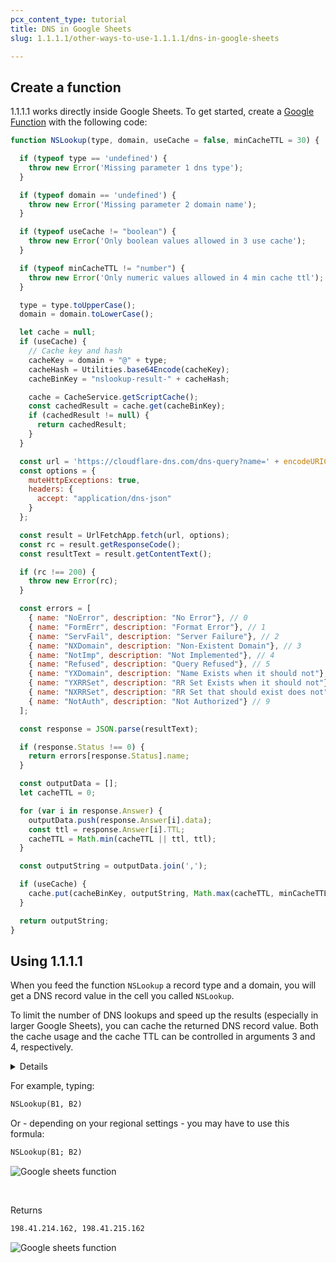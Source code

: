 ```yaml
---
pcx_content_type: tutorial
title: DNS in Google Sheets
slug: 1.1.1.1/other-ways-to-use-1.1.1.1/dns-in-google-sheets

---
```



## Create a function

1.1.1.1 works directly inside Google Sheets. To get started, create a [Google Function](https://developers.google.com/apps-script/guides/sheets/functions) with the following code:

```js
function NSLookup(type, domain, useCache = false, minCacheTTL = 30) {

  if (typeof type == 'undefined') {
    throw new Error('Missing parameter 1 dns type');
  }

  if (typeof domain == 'undefined') {
    throw new Error('Missing parameter 2 domain name');
  }

  if (typeof useCache != "boolean") {
    throw new Error('Only boolean values allowed in 3 use cache');
  }

  if (typeof minCacheTTL != "number") {
    throw new Error('Only numeric values allowed in 4 min cache ttl');
  }

  type = type.toUpperCase();
  domain = domain.toLowerCase();

  let cache = null;
  if (useCache) {
    // Cache key and hash
    cacheKey = domain + "@" + type;
    cacheHash = Utilities.base64Encode(cacheKey);
    cacheBinKey = "nslookup-result-" + cacheHash;

    cache = CacheService.getScriptCache();
    const cachedResult = cache.get(cacheBinKey);
    if (cachedResult != null) {
      return cachedResult;
    }
  }

  const url = 'https://cloudflare-dns.com/dns-query?name=' + encodeURIComponent(domain) + '&type=' + encodeURIComponent(type);
  const options = {
    muteHttpExceptions: true,
    headers: {
      accept: "application/dns-json"
    }
  };

  const result = UrlFetchApp.fetch(url, options);
  const rc = result.getResponseCode();
  const resultText = result.getContentText();

  if (rc !== 200) {
    throw new Error(rc);
  }

  const errors = [
    { name: "NoError", description: "No Error"}, // 0
    { name: "FormErr", description: "Format Error"}, // 1
    { name: "ServFail", description: "Server Failure"}, // 2
    { name: "NXDomain", description: "Non-Existent Domain"}, // 3
    { name: "NotImp", description: "Not Implemented"}, // 4
    { name: "Refused", description: "Query Refused"}, // 5
    { name: "YXDomain", description: "Name Exists when it should not"}, // 6
    { name: "YXRRSet", description: "RR Set Exists when it should not"}, // 7
    { name: "NXRRSet", description: "RR Set that should exist does not"}, // 8
    { name: "NotAuth", description: "Not Authorized"} // 9
  ];

  const response = JSON.parse(resultText);

  if (response.Status !== 0) {
    return errors[response.Status].name;
  }

  const outputData = [];
  let cacheTTL = 0;

  for (var i in response.Answer) {
    outputData.push(response.Answer[i].data);
    const ttl = response.Answer[i].TTL;
    cacheTTL = Math.min(cacheTTL || ttl, ttl);
  }

  const outputString = outputData.join(',');

  if (useCache) {
    cache.put(cacheBinKey, outputString, Math.max(cacheTTL, minCacheTTL));
  }

  return outputString;
}
```

## Using 1.1.1.1

When you feed the function `NSLookup` a record type and a domain, you will get a DNS record value in the cell you called `NSLookup`.

To limit the number of DNS lookups and speed up the results (especially in larger Google Sheets), you can cache the returned DNS record value. Both the cache usage and the cache TTL can be controlled in arguments 3 and 4, respectively.

<Details header="Supported DNS record types">

* `A`
* `AAAA`
* `CAA`
* `CNAME`
* `DS`
* `DNSKEY`
* `MX`
* `NS`
* `NSEC`
* `NSEC3`
* `RRSIG`
* `SOA`
* `TXT`


</Details>

For example, typing:

```txt
NSLookup(B1, B2)
```

Or - depending on your regional settings - you may have to use this formula:

```txt
NSLookup(B1; B2)
```

<div class="medium-img">

![Google sheets function](~/assets/images/1.1.1.1/google-sheet-function.png)

</div>

<br/>

Returns

```txt
198.41.214.162, 198.41.215.162
```

<div class="medium-img">

![Google sheets function](~/assets/images/1.1.1.1/google-sheet-result.png)

</div>
